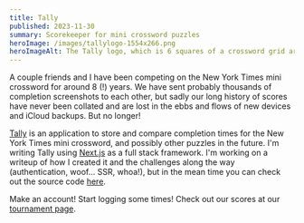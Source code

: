 ```yaml
---
title: Tally
published: 2023-11-30
summary: Scorekeeper for mini crossword puzzles
heroImage: /images/tallylogo-1554x266.png
heroImageAlt: The Tally logo, which is 6 squares of a crossword grid arranged like an across clue numbered '1'. The first five squares contain the letters of the word TALLY, and the sixth square contains a checkered flag emoji.
---
```


A couple friends and I have been competing on the New York Times mini crossword
for around 8 (!) years. We have sent probably thousands of completion
screenshots to each other, but sadly our long history of scores have never been
collated and are lost in the ebbs and flows of new devices and iCloud backups.
But no longer!

[Tally](https://tally.ayoubd.com) is an application
to store and compare completion times for the New York Times mini crossword, and
possibly other puzzles in the future. I'm writing Tally using [Next.js](https://nextjs.org) as a full stack framework.
I'm working on a writeup of how I created it and the challenges along the way
(authentication, woof... SSR, whoa!), but in the mean time you can check out the
source code [here](https://github.com/buoyad/tally). 

Make an account! Start logging some times! Check out our scores at our 
[tournament page](https://tally.ayoubd.com/tournaments/cwtracks).